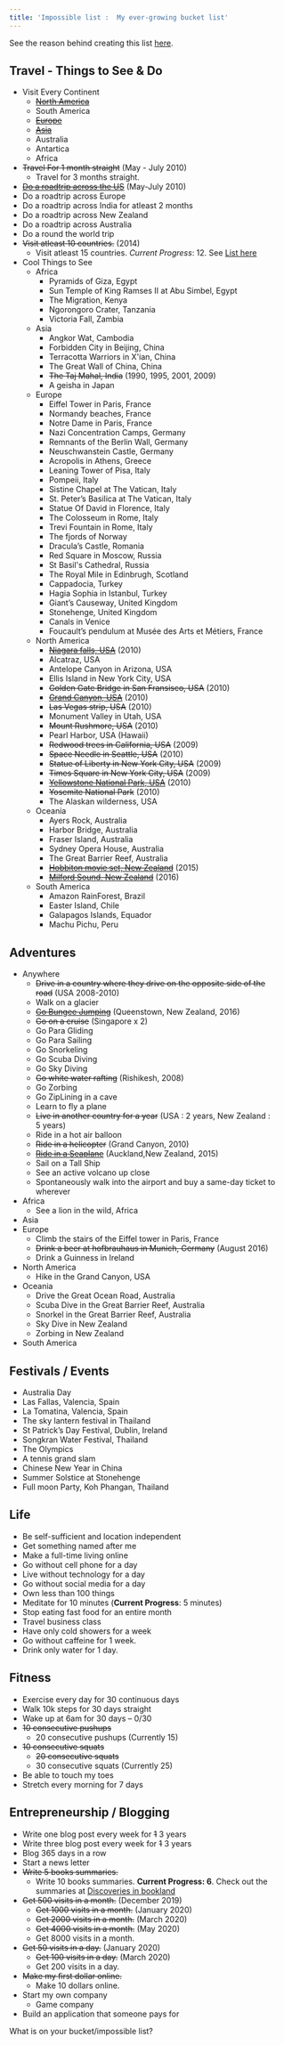 ```yaml
---
title: 'Impossible list :  My ever-growing bucket list'
---
```


See the reason behind creating this list [here](/blog/impossible-list-or-a-bucket-list).

## Travel - Things to See & Do

-   Visit Every Continent
    -   [~~North America~~](/tags/north-america)
    -   South America
    -   [~~Europe~~](/tags/europe)
    -   [~~Asia~~](/tags/asia)
    -   Australia
    -   Antartica
    -   Africa
-   ~~Travel For 1 month straight~~ (May - July 2010)
    -   Travel for 3 months straight.
-   [~~Do a roadtrip across the US~~](/blog/usa-roadtrip) (May-July 2010)
-   Do a roadtrip across Europe
-   Do a roadtrip across India for atleast 2 months
-   Do a roadtrip across New Zealand
-   Do a roadtrip across Australia
-   Do a round the world trip
-   ~~Visit atleast 10 countries.~~ (2014)
    -   Visit atleast 15 countries. _Current Progress_: 12. See [List here](/impossible-list/country-visit-list)
-   Cool Things to See
    -   Africa
        -   Pyramids of Giza, Egypt
        -   Sun Temple of King Ramses II at Abu Simbel, Egypt
        -   The Migration, Kenya
        -   Ngorongoro Crater, Tanzania
        -   Victoria Fall, Zambia
    -   Asia
        -   Angkor Wat, Cambodia
        -   Forbidden City in Beijing, China
        -   Terracotta Warriors in X'ian, China
        -   The Great Wall of China, China
        -   ~~The Taj Mahal, India~~ (1990, 1995, 2001, 2009)
        -   A geisha in Japan
    -   Europe
        -   Eiffel Tower in Paris, France
        -   Normandy beaches, France
        -   Notre Dame in Paris, France
        -   Nazi Concentration Camps, Germany
        -   Remnants of the Berlin Wall, Germany
        -   Neuschwanstein Castle, Germany
        -   Acropolis in Athens, Greece
        -   Leaning Tower of Pisa, Italy
        -   Pompeii, Italy
        -   Sistine Chapel at The Vatican, Italy
        -   St. Peter’s Basilica at The Vatican, Italy
        -   Statue Of David in Florence, Italy
        -   The Colosseum in Rome, Italy
        -   Trevi Fountain in Rome, Italy
        -   The fjords of Norway
        -   Dracula’s Castle, Romania
        -   Red Square in Moscow, Russia
        -   St Basil's Cathedral, Russia
        -   The Royal Mile in Edinbrugh, Scotland
        -   Cappadocia, Turkey
        -   Hagia Sophia in Istanbul, Turkey
        -   Giant’s Causeway, United Kingdom
        -   Stonehenge, United Kingdom
        -   Canals in Venice
        -   Foucault’s pendulum at Musée des Arts et Métiers, France
    -   North America
        -   ~~[Niagara falls, USA](/blog/photo-essay-niagara-falls-new-york)~~ (2010)
        -   Alcatraz, USA
        -   Antelope Canyon in Arizona, USA
        -   Ellis Island in New York City, USA
        -   ~~Golden Gate Bridge in San Fransisco, USA~~ (2010)
        -   ~~[Grand Canyon, USA](/blog/photo-essay-grand-canyon-arizona)~~ (2010)
        -   ~~Las Vegas strip, USA~~ (2010)
        -   Monument Valley in Utah, USA
        -   ~~Mount Rushmore, USA~~ (2010)
        -   Pearl Harbor, USA (Hawaii)
        -   ~~Redwood trees in California, USA~~ (2009)
        -   ~~Space Needle in Seattle, USA~~ (2010)
        -   ~~Statue of Liberty in New York City, USA~~ (2009)
        -   ~~Times Square in New York City, USA~~ (2009)
        -   ~~[Yellowstone National Park, USA](/blog/photo-essay-yellowstone-national-park-wyoming)~~ (2010)
        -   ~~Yosemite National Park~~ (2010)
        -   The Alaskan wilderness, USA
    -   Oceania
        -   Ayers Rock, Australia
        -   Harbor Bridge, Australia
        -   Fraser Island, Australia
        -   Sydney Opera House, Australia
        -   The Great Barrier Reef, Australia
        -   ~~[Hobbiton movie set, New Zealand](/blog/new-zealand-escapes-hobbiton-matamata)~~ (2015)
        -   ~~[Milford Sound, New Zealand](/blog/new-zealand-escapes-photo-essay-milford-sound)~~ (2016)
    -   South America
        -   Amazon RainForest, Brazil
        -   Easter Island, Chile
        -   Galapagos Islands, Equador
        -   Machu Pichu, Peru

## Adventures

-   Anywhere
    -   ~~Drive in a country where they drive on the opposite side of the road~~ (USA 2008-2010)
    -   Walk on a glacier
    -   ~~[Go Bungee Jumping](/blog/video-bungee-jump-queenstown)~~ (Queenstown, New Zealand, 2016)
    -   ~~Go on a cruise~~ (Singapore x 2)
    -   Go Para Gliding
    -   Go Para Sailing
    -   Go Snorkeling
    -   Go Scuba Diving
    -   Go Sky Diving
    -   ~~Go white water rafting~~ (Rishikesh, 2008)
    -   Go Zorbing
    -   Go ZipLining in a cave
    -   Learn to fly a plane
    -   ~~Live in another country for a year~~ (USA : 2 years, New Zealand : 5 years)
    -   Ride in a hot air balloon
    -   ~~Ride in a helicopter~~ (Grand Canyon, 2010)
    -   [~~Ride in a Seaplane~~](/blog/new-zealand-escapes-auckland-seaplanes) (Auckland,New Zealand, 2015)
    -   Sail on a Tall Ship
    -   See an active volcano up close
    -   Spontaneously walk into the airport and buy a same-day ticket to wherever
-   Africa
    -   See a lion in the wild, Africa
-   Asia
-   Europe
    -   Climb the stairs of the Eiffel tower in Paris, France
    -   ~~Drink a beer at hofbrauhaus in Munich, Germany~~ (August 2016)
    -   Drink a Guinness in Ireland
-   North America
    -   Hike in the Grand Canyon, USA
-   Oceania
    -   Drive the Great Ocean Road, Australia
    -   Scuba Dive in the Great Barrier Reef, Australia
    -   Snorkel in the Great Barrier Reef, Australia
    -   Sky Dive in New Zealand
    -   Zorbing in New Zealand
-   South America

## Festivals / Events

-   Australia Day
-   Las Fallas, Valencia, Spain
-   La Tomatina, Valencia, Spain
-   The sky lantern festival in Thailand
-   St Patrick’s Day Festival, Dublin, Ireland
-   Songkran Water Festival, Thailand
-   The Olympics
-   A tennis grand slam
-   Chinese New Year in China
-   Summer Solstice at Stonehenge
-   Full moon Party, Koh Phangan, Thailand

## Life

-   Be self-sufficient and location independent
-   Get something named after me
-   Make a full-time living online
-   Go without cell phone for a day
-   Live without technology for a day
-   Go without social media for a day
-   Own less than 100 things
-   Meditate for 10 minutes (**Current Progress**: 5 minutes)
-   Stop eating fast food for an entire month
-   Travel business class
-   Have only cold showers for a week
-   Go without caffeine for 1 week.
-   Drink only water for 1 day.

## Fitness

-   Exercise every day for 30 continuous days
-   Walk 10k steps for 30 days straight
-   Wake up at 6am for 30 days – 0/30
-   ~~10 consecutive pushups~~
    -   20 consecutive pushups (Currently 15)
-   ~~10 consecutive squats~~
    -   ~~20 consecutive squats~~
    -   30 consecutive squats (Currently 25)
-   Be able to touch my toes
-   Stretch every morning for 7 days

## Entrepreneurship / Blogging

-   Write one blog post every week for ~~1~~ 3 years
-   Write three blog post every week for ~~1~~ 3 years
-   Blog 365 days in a row
-   Start a news letter
-   ~~Write 5 books summaries.~~
    -   Write 10 books summaries. **Current Progress: 6**. Check out the summaries at [Discoveries in bookland](https://www.discoveriesinbookland.com/)
-   ~~Get 500 visits in a month.~~ (December 2019)
    -   ~~Get 1000 visits in a month.~~ (January 2020)
    -   ~~Get 2000 visits in a month.~~ (March 2020)
    -   ~~Get 4000 visits in a month.~~ (May 2020)
    -   Get 8000 visits in a month.
-   ~~Get 50 visits in a day.~~ (January 2020)
    -   ~~Get 100 visits in a day.~~ (March 2020)
    -   Get 200 visits in a day.
-   ~~Make my first dollar online.~~
    -   Make 10 dollars online.
-   Start my own company
    -   Game company
-   Build an application that someone pays for

What is on your bucket/impossible list?
